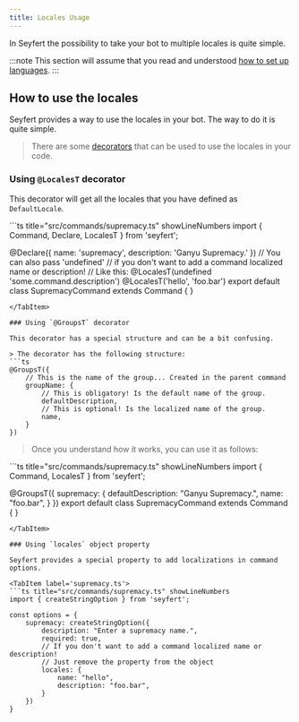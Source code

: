 ```yaml
---
title: Locales Usage
---
```



In Seyfert the possibility to take your bot to multiple locales is quite simple.

:::note
This section will assume that you read and understood [how to set up languages](/getting-started/languages/#creating-a-language-file).
:::

## How to use the locales

Seyfert provides a way to use the locales in your bot. The way to do it is quite simple.

> There are some [decorators](https://www.typescriptlang.org/docs/handbook/decorators.html) that can be used to use the locales in your code.

### Using `@LocalesT` decorator

This decorator will get all the locales that you have defined as `DefaultLocale`.

<TabItem label='supremacy.ts'>
```ts title="src/commands/supremacy.ts" showLineNumbers
import { Command, Declare, LocalesT } from 'seyfert';

@Declare({
	name: 'supremacy',
	description: 'Ganyu Supremacy.'
})
// You can also pass 'undefined'
// if you don't want to add a command localized name or description!
// Like this: @LocalesT(undefined 'some.command.description')
@LocalesT('hello', 'foo.bar')
export default class SupremacyCommand extends Command { }
```
</TabItem>

### Using `@GroupsT` decorator

This decorator has a special structure and can be a bit confusing.

> The decorator has the following structure:
```ts
@GroupsT({
    // This is the name of the group... Created in the parent command
    groupName: {
        // This is obligatory! Is the default name of the group.
        defaultDescription,
        // This is optional! Is the localized name of the group.
        name,
    }
})
```

> Once you understand how it works, you can use it as follows:

<TabItem label='supremacy.ts'>
```ts title="src/commands/supremacy.ts" showLineNumbers
import { Command, LocalesT } from 'seyfert';

@GroupsT({
    supremacy: {
        defaultDescription: "Ganyu Supremacy.",
        name: "foo.bar",
    }
})
export default class SupremacyCommand extends Command { }
```
</TabItem>

### Using `locales` object property

Seyfert provides a special property to add localizations in command options.

<TabItem label='supremacy.ts'>
```ts title="src/commands/supremacy.ts" showLineNumbers
import { createStringOption } from 'seyfert';

const options = {
    supremacy: createStringOption({
        description: "Enter a supremacy name.",
        required: true,
        // If you don't want to add a command localized name or description!
        // Just remove the property from the object
        locales: {
            name: "hello",
            description: "foo.bar",
        }
    })
}
```
</TabItem>
